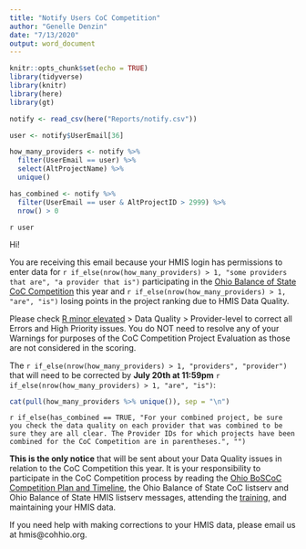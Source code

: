 ```yaml
---
title: "Notify Users CoC Competition"
author: "Genelle Denzin"
date: "7/13/2020"
output: word_document
---
```


```r
knitr::opts_chunk$set(echo = TRUE)
library(tidyverse)
library(knitr)
library(here)
library(gt)

notify <- read_csv(here("Reports/notify.csv"))

user <- notify$UserEmail[36]

how_many_providers <- notify %>%
  filter(UserEmail == user) %>%
  select(AltProjectName) %>%
  unique()

has_combined <- notify %>% 
  filter(UserEmail == user & AltProjectID > 2999) %>% 
  nrow() > 0
```
`r user`

Hi!

You are receiving this email because your HMIS login has permissions to enter data for `r if_else(nrow(how_many_providers) > 1, "some providers that are", "a provider that is")` participating in the [Ohio Balance of State CoC Competition](https://cohhio.org/boscoc/coc-program/#gsc.tab=0) this year and `r if_else(nrow(how_many_providers) > 1, "are", "is")` losing points in the project ranking due to HMIS Data Quality.

Please check [R minor elevated](https://ohiobalanceofstatecoc.shinyapps.io/Rminor_elevated/) > Data Quality > Provider-level to correct all Errors and High Priority issues. You do NOT need to resolve any of your Warnings for purposes of the CoC Competition Project Evaluation as those are not considered in the scoring.

The `r if_else(nrow(how_many_providers) > 1, "providers", "provider")` that will need to be corrected by **July 20th at 11:59pm** `r if_else(nrow(how_many_providers) > 1, "are", "is")`:

```r

cat(pull(how_many_providers %>% unique()), sep = "\n")

```

`r if_else(has_combined == TRUE, "For your combined project, be sure you check the data quality on each provider that was combined to be sure they are all clear. The Provider IDs for which projects have been combined for the CoC Competition are in parentheses.", "")`

**This is the only notice** that will be sent about your Data Quality issues in relation to the CoC Competition this year. It is your responsibility to participate in the CoC Competition process by reading the [Ohio BoSCoC Competition Plan and Timeline](https://cohhio.org/boscoc/coc-program/#gsc.tab=0), the Ohio Balance of State CoC listserv and Ohio Balance of State HMIS listserv messages, attending the [training](https://attendee.gotowebinar.com/recording/3115011406815475468), and maintaining your HMIS data.

If you need help with making corrections to your HMIS data, please email us at hmis@cohhio.org.


